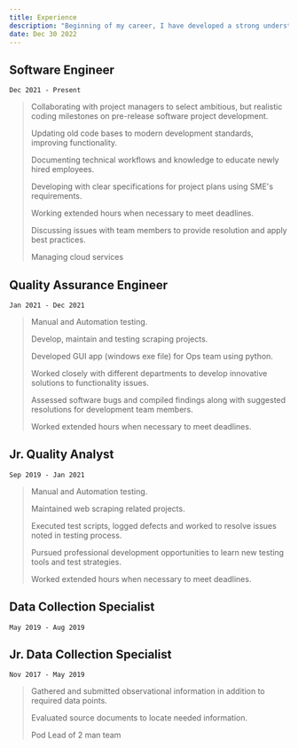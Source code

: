 ```yaml
---
title: Experience
description: "Beginning of my career, I have developed a strong understanding planning and implementing software projects based on the project contractual parameters. I have extensive experience in rolling out agile methodologies, implementing automation aimed at enhancing operational efficiency and service quality. On top of my career, I have solid training and a sound educational background that augments organization growth."
date: Dec 30 2022
---
```



## Software Engineer
```
Dec 2021 - Present
```
> Collaborating with project managers to select ambitious, but realistic coding milestones on pre-release software project development.
>
> Updating old code bases to modern development standards, improving functionality.
>
> Documenting technical workflows and knowledge to educate newly hired employees.
>
> Developing with clear specifications for project plans using SME's requirements.
>
> Working extended hours when necessary to meet deadlines.
>
> Discussing issues with team members to provide resolution and apply best practices.
>
> Managing cloud services
>

## Quality Assurance Engineer
```
Jan 2021 - Dec 2021
```
> Manual and Automation testing.
>
> Develop, maintain and testing scraping projects.
>
> Developed GUI app (windows exe file) for Ops team using python.
>
> Worked closely with different departments to develop innovative solutions to functionality issues.
>
> Assessed software bugs and compiled findings along with suggested resolutions for development team members.
>
> Worked extended hours when necessary to meet deadlines.
>


## Jr. Quality Analyst
```
Sep 2019 - Jan 2021
```
> Manual and Automation testing.
>
> Maintained web scraping related projects.
>
> Executed test scripts, logged defects and worked to resolve issues noted in testing process.
>
> Pursued professional development opportunities to learn new testing tools and test strategies.
>
> Worked extended hours when necessary to meet deadlines.
>


##  Data Collection Specialist
```
May 2019 - Aug 2019
```
## Jr. Data Collection Specialist
```
Nov 2017 - May 2019
```
> Gathered and submitted observational information in addition to required data points.
>
> Evaluated source documents to locate needed information.
>
> Pod Lead of 2 man team
>

